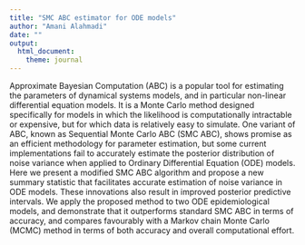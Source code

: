 ```yaml
---
title: "SMC ABC estimator for ODE models"
author: "Amani Alahmadi"
date: ""
output: 
  html_document:
    theme: journal
---
```


Approximate Bayesian Computation (ABC) is a popular tool for estimating the parameters of dynamical systems models, and in particular non-linear differential equation models. It is a Monte Carlo method designed specifically for models in which the likelihood is computationally intractable or expensive, but for which data is relatively easy to simulate. One variant of ABC, known as Sequential Monte Carlo ABC (SMC ABC), shows promise as an efficient methodology for parameter estimation, but some current implementations fail to accurately estimate the posterior distribution of noise variance when applied to Ordinary Differential Equation (ODE) models. Here we present a modified SMC ABC algorithm and propose a new summary statistic that facilitates accurate estimation of noise variance in ODE models. These innovations also result in improved posterior predictive intervals. We apply the proposed method to two ODE epidemiological models, and demonstrate that it outperforms standard SMC ABC in terms of accuracy, and compares favourably with a Markov chain Monte Carlo (MCMC) method in terms of both accuracy and overall computational effort.